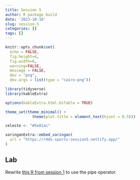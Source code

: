 ```yaml
---
title: Session 5
author: R package build
date: '2023-10-18'
slug: session-5
categories: []
tags: []
---
```





```r
knitr::opts_chunk$set(
  echo = FALSE, 
  fig.height=4, 
  fig.width=6, 
  warning=FALSE, 
  message = FALSE,
  dev = "png", 
  dev.args = list(type = "cairo-png"))

library(tidyverse)
library(kableExtra)

options(kableExtra.html.bsTable = TRUE)

theme_set(theme_minimal() + 
            theme(plot.title = element_text(hjust = 0.5)))

celeste <- "#5e81ac"

```



```r
xaringanExtra::embed_xaringan(
  url = "https://r4ds-sports-session5.netlify.app/"
)
```


## Lab

Rewrite [this R from session 1](./lab1.R) to use the pipe operator.
